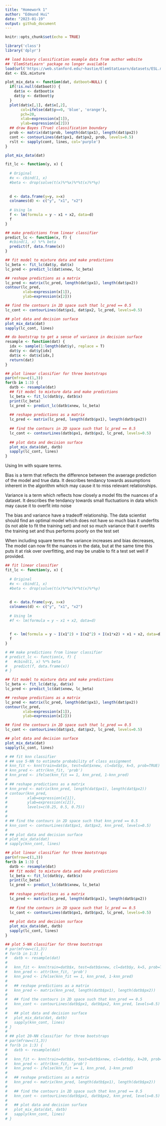 ```yaml
---
title: "Homework 1"
author: "Edmund Hui"
date: "2023-01-19"
output: github_document
---
```


```r
knitr::opts_chunk$set(echo = TRUE)
```

```r
library('class')
library('dplyr')
```

```r
## load binary classification example data from author website 
## 'ElemStatLearn' package no longer available
load(url('https://web.stanford.edu/~hastie/ElemStatLearn/datasets/ESL.mixture.rda'))
dat <- ESL.mixture
```


```r
plot_mix_data <- function(dat, datboot=NULL) {
  if(!is.null(datboot)) {
    dat$x <- datboot$x
    dat$y <- datboot$y
  }
  plot(dat$x[,1], dat$x[,2],
       col=ifelse(dat$y==0, 'blue', 'orange'),
       pch=20,
       xlab=expression(x[1]),
       ylab=expression(x[2]))
  ## draw Bayes (True) classification boundary
  prob <- matrix(dat$prob, length(dat$px1), length(dat$px2))
  cont <- contourLines(dat$px1, dat$px2, prob, levels=0.5)
  rslt <- sapply(cont, lines, col='purple')
}

plot_mix_data(dat)
```


```r
fit_lc <- function(y, x) {
  
  # Original
  #x <- cbind(1, x)
  #beta <- drop(solve(t(x)%*%x)%*%t(x)%*%y)
  
  
  d <- data.frame(y=y, x=x)
  colnames(d) <- c("y", "x1", "x2")
  
  # Using lm
  f <- lm(formula = y ~ x1 + x2, data=d)
  f
}

## make predictions from linear classifier
predict_lc <- function(x, f) {
  #cbind(1, x) %*% beta
  predict(f, data.frame(x))
}

## fit model to mixture data and make predictions
lc_beta <- fit_lc(dat$y, dat$x)
lc_pred <- predict_lc(dat$xnew, lc_beta)

## reshape predictions as a matrix
lc_pred <- matrix(lc_pred, length(dat$px1), length(dat$px2))
contour(lc_pred,
        xlab=expression(x[1]),
        ylab=expression(x[2]))
```

```r
## find the contours in 2D space such that lc_pred == 0.5
lc_cont <- contourLines(dat$px1, dat$px2, lc_pred, levels=0.5)

## plot data and decision surface
plot_mix_data(dat)
sapply(lc_cont, lines)
```

```r
## do bootstrap to get a sense of variance in decision surface
resample <- function(dat) {
  idx <- sample(1:length(dat$y), replace = T)
  dat$y <- dat$y[idx]
  dat$x <- dat$x[idx,]
  return(dat)
}
```

```r
## plot linear classifier for three bootstraps
par(mfrow=c(1,3))
for(b in 1:3) {
  datb <- resample(dat)
  ## fit model to mixture data and make predictions
  lc_beta <- fit_lc(datb$y, datb$x)
  print(lc_beta)
  lc_pred <- predict_lc(datb$xnew, lc_beta)
  
  ## reshape predictions as a matrix
  lc_pred <- matrix(lc_pred, length(datb$px1), length(datb$px2))
  
  ## find the contours in 2D space such that lc_pred == 0.5
  lc_cont <- contourLines(datb$px1, datb$px2, lc_pred, levels=0.5)
  
  ## plot data and decision surface
  plot_mix_data(dat, datb)
  sapply(lc_cont, lines)
}
```

Using lm with square terms. 

Bias is a term that reflects the difference between the avaerage prediction of the model and true data. It describes tendancy towards assumptions inherent in the algorithm which may cause it to miss relevant relationships. 

Variance is a term which reflects how closely a model fits the nuances of a dataset. It describes the tendancy towards small fluctuations in data which may cause it to overfit into noise

The bias and variance have a tradeoff relationship. The data scientist should find an optimal model which does not have so much bias it underfits (is not able to fit the training set) and not so much variance that it overfits the training set and thus performs poorly on the test set

When including square terms the variance increases and bias decreases, The model can now fit the nuances in the data, but at the same time this puts it at risk over overfitting, and may be unable to fit a test set well if provided. 

```r
## fit linear classifier
fit_lc <- function(y, x) {
  
  # Original
  #x <- cbind(1, x)
  #beta <- drop(solve(t(x)%*%x)%*%t(x)%*%y)
  
  
  d <- data.frame(y=y, x=x)
  colnames(d) <- c("y", "x1", "x2")
  
  # Using lm
  #f <- lm(formula = y ~ x1 + x2, data=d)
  
  
  f <- lm(formula = y ~ I(x1^2) + I(x2^2) + I(x1*x2) + x1 + x2, data=d)
  f
}

# ## make predictions from linear classifier
# predict_lc <- function(x, f) {
#   #cbind(1, x) %*% beta
#   predict(f, data.frame(x))
# }

## fit model to mixture data and make predictions
lc_beta <- fit_lc(dat$y, dat$x)
lc_pred <- predict_lc(dat$xnew, lc_beta)

## reshape predictions as a matrix
lc_pred <- matrix(lc_pred, length(dat$px1), length(dat$px2))
contour(lc_pred,
        xlab=expression(x[1]),
        ylab=expression(x[2]))
```



```r
## find the contours in 2D space such that lc_pred == 0.5
lc_cont <- contourLines(dat$px1, dat$px2, lc_pred, levels=0.5)

## plot data and decision surface
plot_mix_data(dat)
sapply(lc_cont, lines)
```

```r

# ## fit knn classifier
# ## use 5-NN to estimate probability of class assignment
# knn_fit <- knn(train=dat$x, test=dat$xnew, cl=dat$y, k=5, prob=TRUE)
# knn_pred <- attr(knn_fit, 'prob')
# knn_pred <- ifelse(knn_fit == 1, knn_pred, 1-knn_pred)
# 
# ## reshape predictions as a matrix
# knn_pred <- matrix(knn_pred, length(dat$px1), length(dat$px2))
# contour(knn_pred,
#         xlab=expression(x[1]),
#         ylab=expression(x[2]),
#         levels=c(0.25, 0.5, 0.75))
# 
# 
# ## find the contours in 2D space such that knn_pred == 0.5
# knn_cont <- contourLines(dat$px1, dat$px2, knn_pred, levels=0.5)
# 
# ## plot data and decision surface
# plot_mix_data(dat)
# sapply(knn_cont, lines)
```




```r
## plot linear classifier for three bootstraps
par(mfrow=c(1,3))
for(b in 1:3) {
  datb <- resample(dat)
  ## fit model to mixture data and make predictions
  lc_beta <- fit_lc(datb$y, datb$x)
  print(lc_beta)
  lc_pred <- predict_lc(datb$xnew, lc_beta)
  
  ## reshape predictions as a matrix
  lc_pred <- matrix(lc_pred, length(datb$px1), length(datb$px2))
  
  ## find the contours in 2D space such that lc_pred == 0.5
  lc_cont <- contourLines(datb$px1, datb$px2, lc_pred, levels=0.5)
  
  ## plot data and decision surface
  plot_mix_data(dat, datb)
  sapply(lc_cont, lines)
}
```

```r
## plot 5-NN classifier for three bootstraps
# par(mfrow=c(1,3))
# for(b in 1:3) {
#   datb <- resample(dat)
#   
#   knn_fit <- knn(train=datb$x, test=datb$xnew, cl=datb$y, k=5, prob=TRUE)
#   knn_pred <- attr(knn_fit, 'prob')
#   knn_pred <- ifelse(knn_fit == 1, knn_pred, 1-knn_pred)
#   
#   ## reshape predictions as a matrix
#   knn_pred <- matrix(knn_pred, length(datb$px1), length(datb$px2))
#   
#   ## find the contours in 2D space such that knn_pred == 0.5
#   knn_cont <- contourLines(datb$px1, datb$px2, knn_pred, levels=0.5)
#   
#   ## plot data and decision surface
#   plot_mix_data(dat, datb)
#   sapply(knn_cont, lines)
# }
# 
# ## plot 20-NN classifier for three bootstraps
# par(mfrow=c(1,3))
# for(b in 1:3) {
#   datb <- resample(dat)
#   
#   knn_fit <- knn(train=datb$x, test=datb$xnew, cl=datb$y, k=20, prob=TRUE)
#   knn_pred <- attr(knn_fit, 'prob')
#   knn_pred <- ifelse(knn_fit == 1, knn_pred, 1-knn_pred)
#   
#   ## reshape predictions as a matrix
#   knn_pred <- matrix(knn_pred, length(datb$px1), length(datb$px2))
#   
#   ## find the contours in 2D space such that knn_pred == 0.5
#   knn_cont <- contourLines(datb$px1, datb$px2, knn_pred, levels=0.5)
#   
#   ## plot data and decision surface
#   plot_mix_data(dat, datb)
#   sapply(knn_cont, lines)
# }

```

